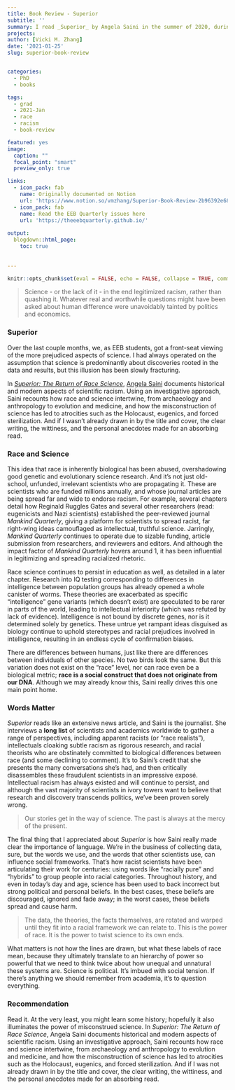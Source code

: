 ```yaml
---
title: Book Review - Superior
subtitle: ''
summary: I read _Superior_ by Angela Saini in the summer of 2020, during the BLM movement sweeping the globe while the pandemic raged on. Here's the review I wrote the EEB Quarterly (Volume 3, Issue 1)
projects:
author: [Vicki M. Zhang]
date: '2021-01-25'
slug: superior-book-review


categories:
  - PhD
  - books

tags:
  - grad
  - 2021-Jan
  - race
  - racism
  - book-review

featured: yes
image:
  caption: ""
  focal_point: "smart"
  preview_only: true

links:
  - icon_pack: fab
    name: Originally documented on Notion
    url: 'https://www.notion.so/vmzhang/Superior-Book-Review-2b96392e68b445928df658281b985ef8'
  - icon_pack: fab
    name: Read the EEB Quarterly issues here
    url: 'https://theeebquarterly.github.io/'
  
output:
  blogdown::html_page:
    toc: true
    
    
---
```

```r
knitr::opts_chunk$set(eval = FALSE, echo = FALSE, collapse = TRUE, comment = NA, tidy = FALSE)
```


> Science - or the lack of it - in the end legitimized racism, rather than quashing it. Whatever real and worthwhile questions might have been asked about human difference were unavoidably tainted by politics and economics.

### Superior

Over the last couple months, we, as EEB students, got a front-seat viewing of the more prejudiced aspects of science. I had always operated on the assumption that science is predominantly about discoveries rooted in the data and results, but this illusion has been slowly fracturing.

In [*Superior: The Return of Race Science*](https://www.goodreads.com/book/show/42042093.Superior_The_Return_of_Race_Science), [Angela Saini](https://www.goodreads.com/author/show/4597798.Angela_Saini) documents historical and modern aspects of scientific racism. Using an investigative approach, Saini recounts how race and science intertwine, from archaeology and anthropology to evolution and medicine, and how the misconstruction of science has led to atrocities such as the Holocaust, eugenics, and forced sterilization. And if I wasn't already drawn in by the title and cover, the clear writing, the wittiness, and the personal anecdotes made for an absorbing read.

### Race and Science

This idea that race is inherently biological has been abused, overshadowing good genetic and evolutionary science research. And it's not just old-school, unfunded, irrelevant scientists who are propagating it. These are scientists who are funded millions annually, and whose journal articles are being spread far and wide to endorse racism. For example, several chapters detail how Reginald Ruggles Gates and several other researchers (read: eugenicists and Nazi scientists) established the peer-reviewed journal *Mankind Quarterly*, giving a platform for scientists to spread racist, far right-wing ideas camouflaged as intellectual, truthful science. Jarringly, *Mankind Quarterly* continues to operate due to sizable funding, article submission from researchers, and reviewers and editors. And although the impact factor of *Mankind Quarterly* hovers around 1, it has been influential in legitimizing and spreading racialized rhetoric.

Race science continues to persist in education as well, as detailed in a later chapter. Research into IQ testing corresponding to differences in intelligence between population groups has already opened a whole canister of worms. These theories are exacerbated as specific "intelligence" gene variants (which doesn't exist) are speculated to be rarer in parts of the world, leading to intellectual inferiority (which was refuted by lack of evidence). Intelligence is not bound by discrete genes, nor is it determined solely by genetics. These untrue yet rampant ideas disguised as biology continue to uphold stereotypes and racial prejudices involved in intelligence, resulting in an endless cycle of confirmation biases.

There are differences between humans, just like there are differences between individuals of other species. No two birds look the same. But this variation does not exist on the "race" level, nor can race even be a biological metric; **race is a social construct that does not originate from our DNA**. Although we may already know this, Saini really drives this one main point home.

### Words Matter

*Superior* reads like an extensive news article, and Saini is the journalist. She interviews a **long list** of scientists and academics worldwide to gather a range of perspectives, including apparent racists (or "race realists"), intellectuals cloaking subtle racism as rigorous research, and racial theorists who are obstinately committed to biological differences between race (and some declining to comment). It's to Saini's credit that she presents the many conversations she's had, and then critically disassembles  these fraudulent scientists in an impressive exposé. Intellectual racism has always existed and will continue to persist, and although the vast majority of scientists in ivory towers want to believe that research and discovery transcends politics, we've been proven sorely wrong.

> Our stories get in the way of science. The past is always at the mercy of the present.

The final thing that I appreciated about *Superior* is how Saini really made clear the importance of language. We're in the business of collecting data, sure, but the words we use, and the words that other scientists use, can influence social frameworks. That's how racist scientists have been articulating their work for centuries: using words like "racially pure" and "hybrids" to group people into racial categories. Throughout history, and even in today's day and age, science has been used to back incorrect but strong political and personal beliefs. In the best cases, these beliefs are discouraged, ignored and fade away; in the worst cases, these beliefs spread and cause harm.

> The data, the theories, the facts themselves, are rotated and warped until they fit into a racial framework we can relate to. This is the power of race. It is the power to twist science to its own ends.

What matters is not how the lines are drawn, but what these labels of race mean, because they ultimately translate to an hierarchy of power so powerful that we need to think twice about how unequal and unnatural these systems are. Science is political. It’s imbued with social tension. If there's anything we should remember from academia, it's to question everything.

### Recommendation

Read it. At the very least, you might learn some history; hopefully it also illuminates the power of misconstrued science. In *Superior: The Return of Race Science*, Angela Saini documents historical and modern aspects of scientific racism. Using an investigative approach, Saini recounts how race and science intertwine, from archaeology and anthropology to evolution and medicine, and how the misconstruction of science has led to atrocities such as the Holocaust, eugenics, and forced sterilization. And if I was not already drawn in by the title and cover, the clear writing, the wittiness, and the personal anecdotes made for an absorbing read.
